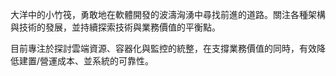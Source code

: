 大洋中的小竹筏，勇敢地在軟體開發的波濤洶湧中尋找前進的道路。關注各種架構與技術的發展，並持續探索技術與業務價值的平衡點。

目前專注於探討雲端資源、容器化與監控的統整，在支撐業務價值的同時，有效降低建置/營運成本、並系統的可靠性。
